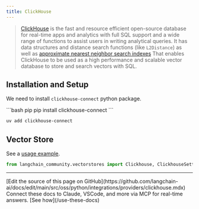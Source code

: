 ```yaml
---
title: ClickHouse
---
```


> [ClickHouse](https://clickhouse.com/) is the fast and resource efficient open-source database for real-time
> apps and analytics with full SQL support and a wide range of functions to assist users in writing analytical queries.
> It has data structures and distance search functions (like `L2Distance`) as well as
> [approximate nearest neighbor search indexes](https://clickhouse.com/docs/en/engines/table-engines/mergetree-family/annindexes)
> That enables ClickHouse to be used as a high performance and scalable vector database to store and search vectors with SQL.


## Installation and Setup

We need to install `clickhouse-connect` python package.

<CodeGroup>
```bash pip
pip install clickhouse-connect
```

```bash uv
uv add clickhouse-connect
```
</CodeGroup>

## Vector Store

See a [usage example](/oss/python/integrations/vectorstores/clickhouse).

```python
from langchain_community.vectorstores import Clickhouse, ClickhouseSettings
```

---

<Callout icon="pen-to-square" iconType="regular">
    [Edit the source of this page on GitHub](https://github.com/langchain-ai/docs/edit/main/src/oss/python/integrations/providers/clickhouse.mdx)
</Callout>
<Tip icon="terminal" iconType="regular">
    Connect these docs to Claude, VSCode, and more via MCP for    real-time answers. [See how](/use-these-docs)
</Tip>
